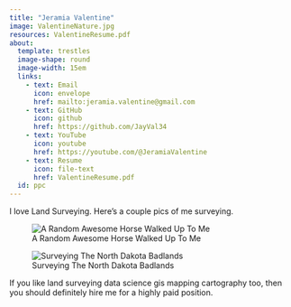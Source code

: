 ```yaml
---
title: "Jeramia Valentine"
image: ValentineNature.jpg
resources: ValentineResume.pdf
about:
  template: trestles
  image-shape: round
  image-width: 15em
  links: 
    - text: Email
      icon: envelope
      href: mailto:jeramia.valentine@gmail.com
    - text: GitHub
      icon: github
      href: https://github.com/JayVal34
    - text: YouTube
      icon: youtube
      href: https://youtube.com/@JeramiaValentine
    - text: Resume
      icon: file-text
      href: ValentineResume.pdf
  id: ppc
---
```


:::{#ppc}
I love Land Surveying. Here's a couple pics of me surveying.

![A Random Awesome Horse Walked Up To Me](ValentineHorse.jpg)

![Surveying The North Dakota Badlands](ValentineSurveying.jpg)

If you like land surveying data science gis mapping cartography too, then you should definitely hire me for a highly paid position.
:::
